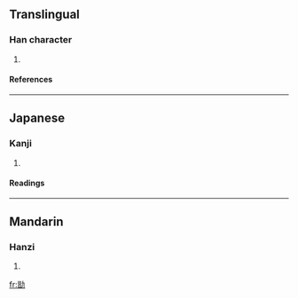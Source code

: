 ==Translingual==
===Han character===
{{Han char|rn=19|rad=力|as=09|sn=11|four=2462<sub>7</sub>|canj=心日大尸 (PAKS)}}
# {{defn|Han}}
====References====
{{Han ref|kx=0148.110|dkj=02387|dj=0333.210|hdz=10375.020|uh=52D3|ud=21203|bh=D46E|bd=54382}}
----
==Japanese==
===Kanji===
{{ja-kanji|grade=|rs=力09}}
# {{defn|Japanese}} 
====Readings====
{{ja-readings|on=[[かい]] (kai)|kun=[[つとめる]] (tsutomeru)}}
----
==Mandarin==
===Hanzi===
{{cmn-hanzi|pin=[[kài]] (kai4), [[kān]] (kan1), [[kàn]] (kan4)|wg=k'ai<sup>4</sup>, k'an<sup>1</sup>, k'an<sup>4</sup>}}
# {{defn|Mandarin}}

[[fr:勓]]